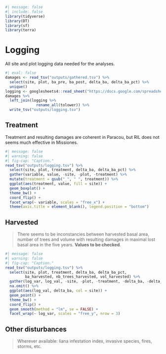 ```r
#| message: false
#| include: false
library(tidyverse)
library(DT)
library(sf)
library(terra)
```

# Logging {.unnumbered}

All site and plot logging data needed for the analyses.

```r
#| eval: false
damages <- read_tsv("outputs/gathered.tsv") %>% 
  select(site, plot, ba_pre, ba_post, delta_ba, delta_ba_pct) %>% 
  unique()
logging <- googlesheets4::read_sheet("https://docs.google.com/spreadsheets/d/1fq2owxMBLBwwibcdw2uQQFxnIhsMbaH4Qcj_xUwVvSQ/edit?gid=0#gid=0")
damages %>% 
  left_join(logging %>% 
              rename_all(tolower)) %>% 
  write_tsv("outputs/logging.tsv")
```

## Treatment

Treatment and resulting damages are coherent in Paracou, but RIL does not seems much effective in Missiones.

```r
#| message: false
#| warning: false
#| fig-cap: "Caption."
read_tsv("outputs/logging.tsv") %>% 
  select(site, plot, treatment, delta_ba, delta_ba_pct) %>% 
  gather(variable, value, -site, -plot, -treatment) %>% 
  mutate(treatment = gsub("_", " ", treatment)) %>% 
  ggplot(aes(treatment, value, fill = site)) +
  geom_boxplot() +
  theme_bw() +
  coord_flip() +
  facet_wrap(~ variable, scales = "free_x") +
  theme(axis.title = element_blank(), legend.position = "bottom")
```

## Harvested

> There seems to be inconstancies between harvested basal area, number of trees and volume with resulting damages in maximal lost basal area in the five years. **Values to be checked**.

```r
#| message: false
#| warning: false
#| fig-cap: "Caption."
read_tsv("outputs/logging.tsv") %>% 
  select(site, plot, treatment, delta_ba, delta_ba_pct, 
         ba_harvested, nb_trees_harvested, vol_harvested) %>% 
  gather(log_var, log_val, -site, -plot, -treatment, -delta_ba, -delta_ba_pct) %>% 
  na.omit() %>% 
  ggplot(aes(log_val, delta_ba, col = site)) +
  geom_point() +
  theme_bw() +
  coord_flip() + 
  geom_smooth(method = "lm", se = FALSE) +
  facet_wrap(~ log_var, scales = "free_y", nrow = 3)
```

## Other disturbances

> Wherever available: liana infestation index, invasive species, fires, storms, etc. 
